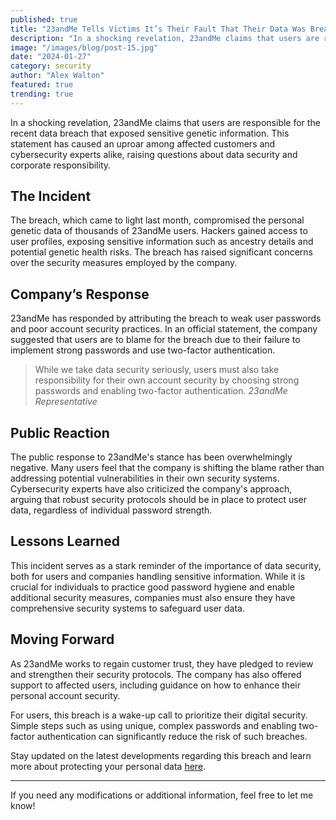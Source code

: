 ```yaml
---
published: true
title: "23andMe Tells Victims It’s Their Fault That Their Data Was Breached"
description: "In a shocking revelation, 23andMe claims that users are responsible for the recent data breach that exposed sensitive genetic information."
image: "/images/blog/post-15.jpg"
date: "2024-01-27"
category: security
author: "Alex Walton"
featured: true
trending: true
---
```


In a shocking revelation, 23andMe claims that users are responsible for the recent data breach that exposed sensitive genetic information. This statement has caused an uproar among affected customers and cybersecurity experts alike, raising questions about data security and corporate responsibility.

## The Incident

The breach, which came to light last month, compromised the personal genetic data of thousands of 23andMe users. Hackers gained access to user profiles, exposing sensitive information such as ancestry details and potential genetic health risks. The breach has raised significant concerns over the security measures employed by the company.

## Company’s Response

23andMe has responded by attributing the breach to weak user passwords and poor account security practices. In an official statement, the company suggested that users are to blame for the breach due to their failure to implement strong passwords and use two-factor authentication.

>While we take data security seriously, users must also take responsibility for their own account security by choosing strong passwords and enabling two-factor authentication.
<cite>23andMe Representative</cite>

## Public Reaction

The public response to 23andMe's stance has been overwhelmingly negative. Many users feel that the company is shifting the blame rather than addressing potential vulnerabilities in their own security systems. Cybersecurity experts have also criticized the company's approach, arguing that robust security protocols should be in place to protect user data, regardless of individual password strength.

## Lessons Learned

This incident serves as a stark reminder of the importance of data security, both for users and companies handling sensitive information. While it is crucial for individuals to practice good password hygiene and enable additional security measures, companies must also ensure they have comprehensive security systems to safeguard user data.

## Moving Forward

As 23andMe works to regain customer trust, they have pledged to review and strengthen their security protocols. The company has also offered support to affected users, including guidance on how to enhance their personal account security.

For users, this breach is a wake-up call to prioritize their digital security. Simple steps such as using unique, complex passwords and enabling two-factor authentication can significantly reduce the risk of such breaches.

Stay updated on the latest developments regarding this breach and learn more about protecting your personal data [here](#!).

---

If you need any modifications or additional information, feel free to let me know!
